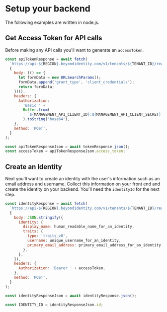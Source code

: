 # Setup your backend

The following examples are written in node.js.

## Get Access Token for API calls

Before making any API calls you'll want to generate an `accessToken`.

```jsx
const apiTokenResponse = await fetch(
  `https://api-${REGION}.beyondidentity.com/v1/tenants/${TENANT_ID}/realms/${REALM_ID}/applications/${APPLICATION_ID}/token`,
  {
    body: (() => {
      let formData = new URLSearchParams();
      formData.append('grant_type', 'client_credentials');
      return formData;
    })(),
    headers: {
      Authorization:
        'Basic ' +
        Buffer.from(
          `${MANAGEMENT_API_CLIENT_ID}:${MANAGEMENT_API_CLIENT_SECRET}`
        ).toString('base64'),
    },
    method: 'POST',
  }
);

const apiTokenResponseJson = await tokenResponse.json();
const accessToken = apiTokenResponseJson.access_token;
```

## Create an Identity

Next you'll want to create an identity with the user's information such as an email address and username. Collect this information on your front end and create the identity on your backend. You'll need the `identityId` for the next step.

```jsx
const identityResponse = await fetch(
  `https://api-${REGION}.beyondidentity.com/v1/tenants/${TENANT_ID}/realms/${REALM_ID}/identities`,
  {
    body: JSON.stringify({
      identity: {
        display_name: human_readable_name_for_an_identity,
        traits: {
          type: 'traits_v0',
          username: unique_username_for_an_identity,
          primary_email_address: primary_email_address_for_an_identity,
        },
      },
    }),
    headers: {
      Authorization: 'Bearer ' + accessToken,
    },
    method: 'POST',
  }
);

const identityResponseJson = await identityResponse.json();

const IDENTITY_ID = identityResponseJson.id;
```
